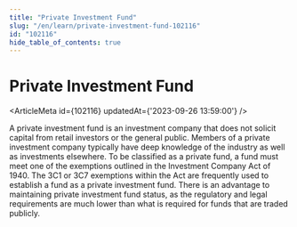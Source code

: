```yaml
---
title: "Private Investment Fund"
slug: "/en/learn/private-investment-fund-102116"
id: "102116"
hide_table_of_contents: true
---
```



# Private Investment Fund

<ArticleMeta id={102116} updatedAt={'2023-09-26 13:59:00'} />
<div className='border-solid border-b border-t-0 my-4 border-[var(--ifm-color-gray-300)]' />

A private investment fund is an investment company that does not solicit capital from retail investors or the general public. Members of a private investment company typically have deep knowledge of the industry as well as investments elsewhere. To be classified as a private fund, a fund must meet one of the exemptions outlined in the Investment Company Act of 1940. The 3C1 or 3C7 exemptions within the Act are frequently used to establish a fund as a private investment fund. There is an advantage to maintaining private investment fund status, as the regulatory and legal requirements are much lower than what is required for funds that are traded publicly.
